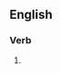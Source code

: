 ==English==

===Verb===
{{head|en|present participle}}

# {{present participle of|sterilise|lang=en|nocat=1}}
